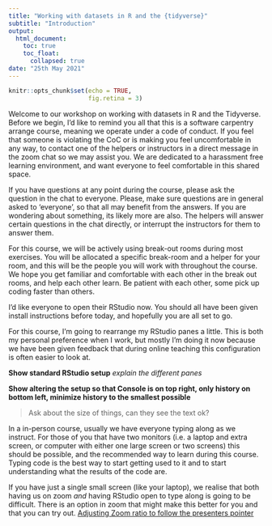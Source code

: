 ```yaml
---
title: "Working with datasets in R and the {tidyverse}"
subtitle: "Introduction"
output:
  html_document:
    toc: true
    toc_float:
      collapsed: true
date: "25th May 2021"
---
```

```r
knitr::opts_chunk$set(echo = TRUE, 
                      fig.retina = 3)
```

Welcome to our workshop on working with datasets in R and the Tidyverse.
Before we begin, I'd like to remind you all that this is a software carpentry arrange course, meaning we operate under a code of conduct.
If you feel that someone is violating the CoC or is making you feel uncomfortable in any way, to contact one of the helpers or instructors in a direct message in the zoom chat so we may assist you.
We are dedicated to a harassment free learning environment, and want everyone to feel comfortable in this shared space. 

If you have questions at any point during the course, please ask the question in the chat to everyone. 
Please, make sure questions are in general asked to 'everyone', so that all may benefit from the answers.
If you are wondering about something, its likely more are also.
The helpers will answer certain questions in the chat directly, or interrupt the instructors for them to answer them.

For this course, we will be actively using break-out rooms during most exercises. 
You will be allocated a specific break-room and a helper for your room, and this will be the people you will work with throughout the course. 
We hope you get familiar and comfortable with each other in the break out rooms, and help each other learn.
Be patient with each other, some pick up coding faster than others. 

I'd like everyone to open their RStudio now. 
You should all have been given install instructions before today, and hopefully you are all set to go. 

For this course, I'm going to rearrange my RStudio panes a little. 
This is both my personal preference when I work, but mostly I'm doing it now because we have been given feedback that during online teaching this configuration is often easier to look at. 

**Show standard RStudio setup**
_explain the different panes_

**Show altering the setup so that Console is on top right, only history on bottom left, minimize history to the smallest possible**

> Ask about the size of things, can they see the text ok?


In a in-person course, usually we have everyone typing along as we instruct. 
For those of you that have two monitors (i.e. a laptop and extra screen, or computer with either one large screen or two screens) this should be possible, and the recommended way to learn during this course.
Typing code is the best way to start getting used to it and to start understanding what the results of the code are.

If you have just a single small screen (like your laptop), we realise that both having us on zoom _and_ having RStudio open to type along is going to be difficult.
There is an option in zoom that might make this better for you and that you can try out. 
[Adjusting Zoom ratio to follow the presenters pointer](https://support.zoom.us/hc/en-us/articles/115004806663-Follow-Presenter-s-Pointer-During-Screen-Sharing)
